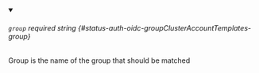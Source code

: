
<details className="config-field" data-expandable="false" open>
<summary>

###### `group` <span className="config-field-required" data-required="true">required</span> <span className="config-field-type">string</span> <span className="config-field-default"></span> <span className="config-field-enum"></span> {#status-auth-oidc-groupClusterAccountTemplates-group}

Group is the name of the group that should be matched

</summary>



</details>
